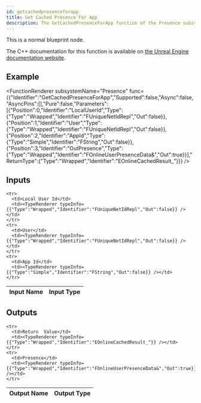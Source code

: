 ```yaml
---
id: getcachedpresenceforapp
title: Get Cached Presence For App
description: The GetCachedPresenceForApp function of the Presence subsystem.
---
```



This is a normal blueprint node.

The C++ documentation for this function is available on [the Unreal Engine documentation website](https://dev.epicgames.com/documentation/en-us/unreal-engine/API/Plugins/OnlineSubsystem/Interfaces/IOnlinePresence/).

## Example

<FunctionRenderer subsystemName="Presence" func={{"Identifier":"GetCachedPresenceForApp","Supported":false,"Async":false,"AsyncPins":[],"Pure":false,"Parameters":[{"Position":0,"Identifier":"LocalUserId","Type":{"Type":"Wrapped","Identifier":"FUniqueNetIdRepl","Out":false}},{"Position":1,"Identifier":"User","Type":{"Type":"Wrapped","Identifier":"FUniqueNetIdRepl","Out":false}},{"Position":2,"Identifier":"AppId","Type":{"Type":"Simple","Identifier":"FString","Out":false}},{"Position":3,"Identifier":"OutPresence","Type":{"Type":"Wrapped","Identifier":"FOnlineUserPresenceData&","Out":true}}],"ReturnType":{"Type":"Wrapped","Identifier":"EOnlineCachedResult_"}}} />

## Inputs


<table>
  <thead>
    <tr>
      <th>Input Name</th>
      <th>Input Type</th>
    </tr>
  </thead>
  <tbody>
    
    <tr>
      <td>Local User Id</td>
      <td><TypeRenderer typeInfo={{"Type":"Wrapped","Identifier":"FUniqueNetIdRepl","Out":false}} /></td>
    </tr>
    <tr>
      <td>User</td>
      <td><TypeRenderer typeInfo={{"Type":"Wrapped","Identifier":"FUniqueNetIdRepl","Out":false}} /></td>
    </tr>
    <tr>
      <td>App Id</td>
      <td><TypeRenderer typeInfo={{"Type":"Simple","Identifier":"FString","Out":false}} /></td>
    </tr>
  </tbody>
</table>


## Outputs


<table>
  <thead>
    <tr>
      <th>Output Name</th>
      <th>Output Type</th>
    </tr>
  </thead>
  <tbody>
    
    <tr>
      <td>Return  Value</td>
      <td><TypeRenderer typeInfo={{"Type":"Wrapped","Identifier":"EOnlineCachedResult_"}} /></td>
    </tr>
    <tr>
      <td>Presence</td>
      <td><TypeRenderer typeInfo={{"Type":"Wrapped","Identifier":"FOnlineUserPresenceData&","Out":true}} /></td>
    </tr>
  </tbody>
</table>


